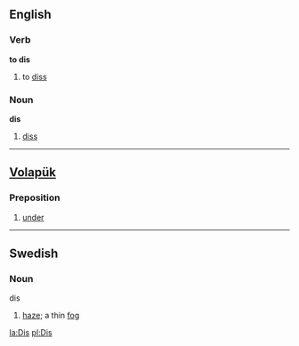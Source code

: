 ==English==
===Verb===
'''to dis'''
# to [[diss]]
===Noun===
'''dis'''
# [[diss]]

----

==[[Volapük]]==
===Preposition===
#[[under]]

----

==Swedish==
===Noun===
;dis
#[[haze]]; a thin [[fog]]

[[la:Dis]]
[[pl:Dis]]
